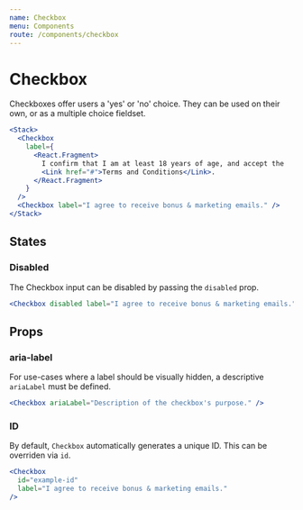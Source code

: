 ```yaml
---
name: Checkbox
menu: Components
route: /components/checkbox
---
```



# Checkbox

Checkboxes offer users a 'yes' or 'no' choice. They can be used on their own,
or as a multiple choice fieldset.

```jsx react-live
<Stack>
  <Checkbox
    label={
      <React.Fragment>
        I confirm that I am at least 18 years of age, and accept the
        <Link href="#">Terms and Conditions</Link>.
      </React.Fragment>
    }
  />
  <Checkbox label="I agree to receive bonus & marketing emails." />
</Stack>
```

## States

### Disabled

The Checkbox input can be disabled by passing the `disabled` prop.

```jsx react-live
<Checkbox disabled label="I agree to receive bonus & marketing emails." />
```

## Props

### aria-label

For use-cases where a label should be visually hidden, a descriptive `ariaLabel`
must be defined.

```jsx react-live
<Checkbox ariaLabel="Description of the checkbox's purpose." />
```

### ID

By default, `Checkbox` automatically generates a unique ID. This can be
overriden via `id`.

```jsx react-live
<Checkbox
  id="example-id"
  label="I agree to receive bonus & marketing emails."
/>
```
